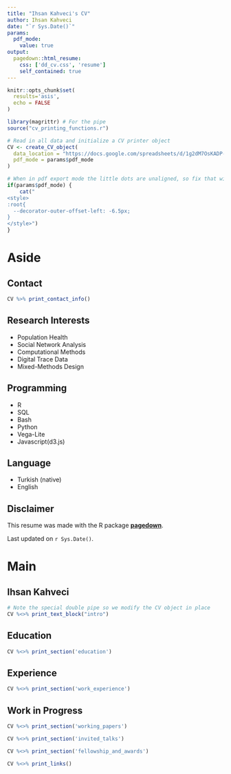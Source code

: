 ```yaml
---
title: "Ihsan Kahveci's CV"
author: Ihsan Kahveci
date: "`r Sys.Date()`"
params:
  pdf_mode:
    value: true
output:
  pagedown::html_resume:
    css: ['dd_cv.css', 'resume']
    self_contained: true
---
```


```r
knitr::opts_chunk$set(
  results='asis', 
  echo = FALSE
)

library(magrittr) # For the pipe
source("cv_printing_functions.r")

# Read in all data and initialize a CV printer object
CV <- create_CV_object(
  data_location = "https://docs.google.com/spreadsheets/d/1g2dM7OsKADP-RWAR1A7QEi70yPqC9mupyWuhqnNNy2g/edit?usp=sharing",  
  pdf_mode = params$pdf_mode
)

```


```r
# When in pdf export mode the little dots are unaligned, so fix that with some conditional CSS.
if(params$pdf_mode) {
    cat("
<style>
:root{
  --decorator-outer-offset-left: -6.5px;
}
</style>")
}
```


Aside
================================================================================

Contact {#contact}
--------------------------------------------------------------------------------

```r
CV %>% print_contact_info()
```


Research Interests {#interests}
--------------------------------------------------------------------------------

- Population Health  
- Social Network Analysis  
- Computational Methods 
- Digital Trace Data
- Mixed-Methods Design


Programming {#skills}
--------------------------------------------------------------------------------
- R   
- SQL  
- Bash  
- Python  
- Vega-Lite  
- Javascript(d3.js)  

Language {#language}
--------------------------------------------------------------------------------
- Turkish (native)   
- English  



Disclaimer {#disclaimer style="position:relative; bottom=0;"}
------------------------------------------------------------------------------

This resume was made with the R package [**pagedown**](https://github.com/rstudio/pagedown).

Last updated on `r Sys.Date()`.


Main
================================================================================

**Ihsan Kahveci** {#title}
--------------------------------------------------------------------------------

<!-- ### Computational sociologist & PhD student -->

```r
# Note the special double pipe so we modify the CV object in place
CV %<>% print_text_block("intro") 
```



Education {data-icon=graduation-cap data-concise=true}
--------------------------------------------------------------------------------

```r
CV %<>% print_section('education')
```



Experience {data-icon=suitcase}
--------------------------------------------------------------------------------

```r
CV %<>% print_section('work_experience')
```



Work in Progress {data-icon=book}
--------------------------------------------------------------------------------

```r
CV %<>% print_section('working_papers')
```



<!-- Invited Talks {data-icon=suitcase} -->
<!-- -------------------------------------------------------------------------------- -->

```r
CV %<>% print_section('invited_talks')
```




<!-- Fellowship and Awards {data-icon=award} -->
<!-- -------------------------------------------------------------------------------- -->

```r
CV %<>% print_section('fellowship_and_awards')
```


<!-- These breaks just force a new page so section doesnt get cut off -->
<!-- 
<br>
<br>
<br>
-->

```r
CV %<>% print_links()
```

